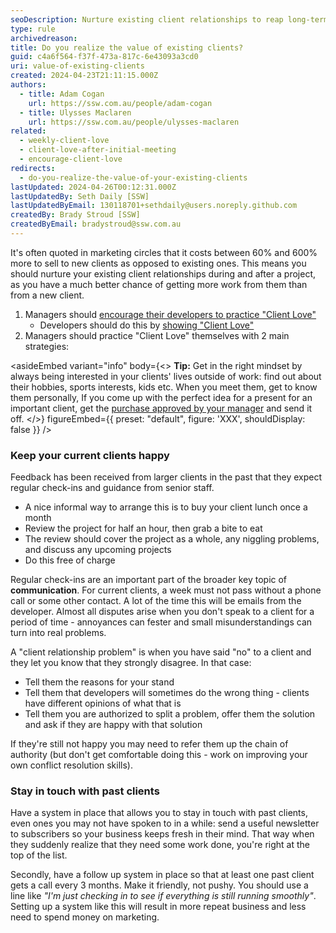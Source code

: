 ```yaml
---
seoDescription: Nurture existing client relationships to reap long-term benefits and reduce marketing costs by up to 600%.
type: rule
archivedreason:
title: Do you realize the value of existing clients?
guid: c4a6f564-f37f-473a-817c-6e43093a3cd0
uri: value-of-existing-clients
created: 2024-04-23T21:11:15.000Z
authors:
  - title: Adam Cogan
    url: https://ssw.com.au/people/adam-cogan
  - title: Ulysses Maclaren
    url: https://ssw.com.au/people/ulysses-maclaren
related:
  - weekly-client-love
  - client-love-after-initial-meeting
  - encourage-client-love
redirects:
  - do-you-realize-the-value-of-your-existing-clients
lastUpdated: 2024-04-26T00:12:31.000Z
lastUpdatedBy: Seth Daily [SSW]
lastUpdatedByEmail: 130118701+sethdaily@users.noreply.github.com
createdBy: Brady Stroud [SSW]
createdByEmail: bradystroud@ssw.com.au
---
```


It's often quoted in marketing circles that it costs between 60% and 600% more to sell to new clients as opposed to existing ones. This means you should nurture your existing client relationships during and after a project, as you have a much better chance of getting more work from them than from a new client.
1. Managers should [encourage their developers to practice "Client Love"](https://www.ssw.com.au/rules/encourage-client-love)
   - Developers should do this by [showing "Client Love"](https://www.ssw.com.au/rules/weekly-client-love)
2. Managers should practice "Client Love" themselves with 2 main strategies:

<asideEmbed
  variant="info"
  body={<>
    **Tip:** Get in the right mindset by always being interested in your clients' lives outside of work: find out about their hobbies, sports interests, kids etc. When you meet them, get to know them personally, If you come up with the perfect idea for a present for an important client, get the [purchase approved by your manager](https://www.ssw.com.au/rules/purchase-please) and send it off.
  </>}
  figureEmbed={{
    preset: "default",
    figure: 'XXX',
    shouldDisplay: false
  }}
/>

### Keep your current clients happy

Feedback has been received from larger clients in the past that they expect regular check-ins and guidance from senior staff.

- A nice informal way to arrange this is to buy your client lunch once a month
- Review the project for half an hour, then grab a bite to eat
- The review should cover the project as a whole, any niggling problems, and discuss any upcoming projects
- Do this free of charge

Regular check-ins are an important part of the broader key topic of **communication**. For current clients, a week must not pass without a phone call or some other contact. A lot of the time this will be emails from the developer. Almost all disputes arise when you don't speak to a client for a period of time - annoyances can fester and small misunderstandings can turn into real problems.

A "client relationship problem" is when you have said "no" to a client and they let you know that they strongly disagree. In that case:

- Tell them the reasons for your stand
- Tell them that developers will sometimes do the wrong thing - clients have different opinions of what that is
- Tell them you are authorized to split a problem, offer them the solution and ask if they are happy with that solution

If they're still not happy you may need to refer them up the chain of authority (but don't get comfortable doing this - work on improving your own conflict resolution skills).

### Stay in touch with past clients

Have a system in place that allows you to stay in touch with past clients, even ones you may not have spoken to in a while: send a useful newsletter to subscribers so your business keeps fresh in their mind. That way when they suddenly realize that they need some work done, you're right at the top of the list.

Secondly, have a follow up system in place so that at least one past client gets a call every 3 months. Make it friendly, not pushy. You should use a line like _"I'm just checking in to see if everything is still running smoothly"_. Setting up a system like this will result in more repeat business and less need to spend money on marketing.
